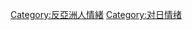 {{Commonscat|Anti-Japanese sentiment}}

[[Category:反亞洲人情緒|Category:反亞洲人情緒]]
[[Category:对日情绪|Category:对日情绪]]